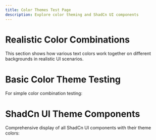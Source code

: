 ```yaml
---
title: Color Themes Test Page
description: Explore color theming and ShadCn UI components
---
```


# Realistic Color Combinations

This section shows how various text colors work together on different backgrounds in realistic UI scenarios.

<ThemeColorCombinations />

# Basic Color Theme Testing

For simple color combination testing:

<ColorThemeDisplay/>

# ShadCn UI Theme Components

Comprehensive display of all ShadCn UI components with their theme colors:

<ShadCnThemeDisplay />